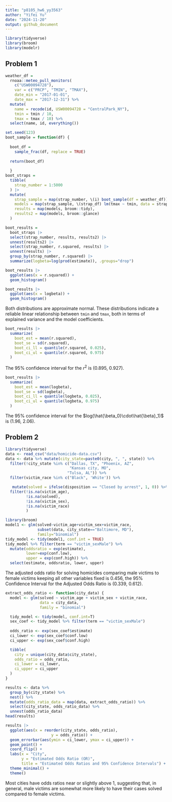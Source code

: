```yaml
---
title: "p8105_hw6_yy3563"
author: "Yifei Yu"
date: "2024-11-20"
output: github_document
---
```


```r
library(tidyverse)
library(broom)
library(modelr)
```

## Problem 1

```r
weather_df = 
  rnoaa::meteo_pull_monitors(
    c("USW00094728"),
    var = c("PRCP", "TMIN", "TMAX"), 
    date_min = "2017-01-01",
    date_max = "2017-12-31") %>%
  mutate(
    name = recode(id, USW00094728 = "CentralPark_NY"),
    tmin = tmin / 10,
    tmax = tmax / 10) %>%
  select(name, id, everything())
```

```r
set.seed(123)
boot_sample = function(df) {
  
  boot_df = 
    sample_frac(df, replace = TRUE) 
  
  return(boot_df)
  
  }
boot_straps =
  tibble(
    strap_number = 1:5000
  ) |> 
  mutate(
    strap_sample = map(strap_number, \(i) boot_sample(df = weather_df)),
    models = map(strap_sample, \(strap_df) lm(tmax ~ tmin, data = strap_df)),
    results = map(models, broom::tidy),
    results2 = map(models, broom::glance)
  )

boot_results =
  boot_straps |> 
  select(strap_number, results, results2) |> 
  unnest(results2) |> 
  select(strap_number, r.squared, results) |> 
  unnest(results) |> 
  group_by(strap_number, r.squared) |> 
  summarize(logbeta=log(prod(estimate)), .groups="drop")
```


```r
boot_results |> 
  ggplot(aes(x = r.squared)) + 
  geom_histogram()
```


```r
boot_results |> 
  ggplot(aes(x = logbeta)) +
  geom_histogram()
```

Both distributions are approximate normal. These distributions indicate a reliable linear relationship between `tmin` and `tmax`, both in terms of explained variance and the model coefficients.

```r
boot_results |> 
  summarize(
    boot_est = mean(r.squared),
    boot_se = sd(r.squared),
    boot_ci_ll = quantile(r.squared, 0.025),
    boot_ci_ul = quantile(r.squared, 0.975)
  )
```

The 95% confidence interval for the $r^2$ is (0.895,	0.927).

```r
boot_results |> 
  summarize(
    boot_est = mean(logbeta),
    boot_se = sd(logbeta),
    boot_ci_ll = quantile(logbeta, 0.025),
    boot_ci_ul = quantile(logbeta, 0.975)
  )
```

The 95% confidence interval for the $log(\hat{\beta_0}\cdot\hat{\beta}_1)$ is (1.96,	2.06).


## Problem 2

```r
library(tidyverse)
data <- read_csv("data/homicide-data.csv")
data <- data %>% mutate(city_state=paste0(city, ", ", state)) %>%
  filter(!city_state %in% c("Dallas, TX", "Phoenix, AZ", 
                            "Kansas city, MO",
                           "Tulsa, AL")) %>%
  filter(victim_race %in% c("Black", 'White')) %>%

   mutate(solved = ifelse(disposition == "Closed by arrest", 1, 0)) %>%
  filter(!is.na(victim_age), 
         !is.na(solved),
         !is.na(victim_sex),
         !is.na(victim_race)
         )
```

```r
library(broom)
model1 <- glm(solved~victim_age+victim_sex+victim_race, 
              subset(data, city_state=="Baltimore, MD"),
              family="binomial")
tidy_model <- tidy(model1, conf.int = TRUE)
tidy_model %>% filter(term == "victim_sexMale") %>%
  mutate(oddsratio = exp(estimate),
         lower=exp(conf.low),
         upper = exp(conf.high)) %>%
  select(estimate, oddsratio, lower, upper)
```

The adjusted odds ratio for solving homicides comparing male victims to female victims keeping all other variables fixed is 0.456, the 95% Confidence Interval for the Adjusted Odds Ratio is (0.339, 0.612).

```r
extract_odds_ratio <- function(city_data) {
  model <- glm(solved ~ victim_age + victim_sex + victim_race,
               data = city_data,
               family = "binomial")

  tidy_model <- tidy(model, conf.int=T)
  sex_coef <- tidy_model %>% filter(term == "victim_sexMale")
  
  odds_ratio <- exp(sex_coef$estimate)
  ci_lower <- exp(sex_coef$conf.low)
  ci_upper <- exp(sex_coef$conf.high)

  tibble(
    city = unique(city_data$city_state),
    odds_ratio = odds_ratio,
    ci_lower = ci_lower,
    ci_upper = ci_upper
  )
}

results <- data %>%
  group_by(city_state) %>%
  nest() %>%
  mutate(odds_ratio_data = map(data, extract_odds_ratio)) %>%
  select(city_state, odds_ratio_data) %>%
  unnest(odds_ratio_data)
head(results)
```


```r
results |> 
  ggplot(aes(x = reorder(city_state, odds_ratio), 
                    y = odds_ratio)) +
  geom_errorbar(aes(ymin = ci_lower, ymax = ci_upper)) +
  geom_point() +
  coord_flip() +  
  labs(x = "City", 
       y = "Estimated Odds Ratio (OR)", 
       title = "Estimated Odds Ratios and 95% Confidence Intervals") +
  theme_minimal() + 
  theme() 
```

Most cities have odds ratios near or slightly above 1, suggesting that, in general, male victims are somewhat more likely to have their cases solved compared to female victims.




